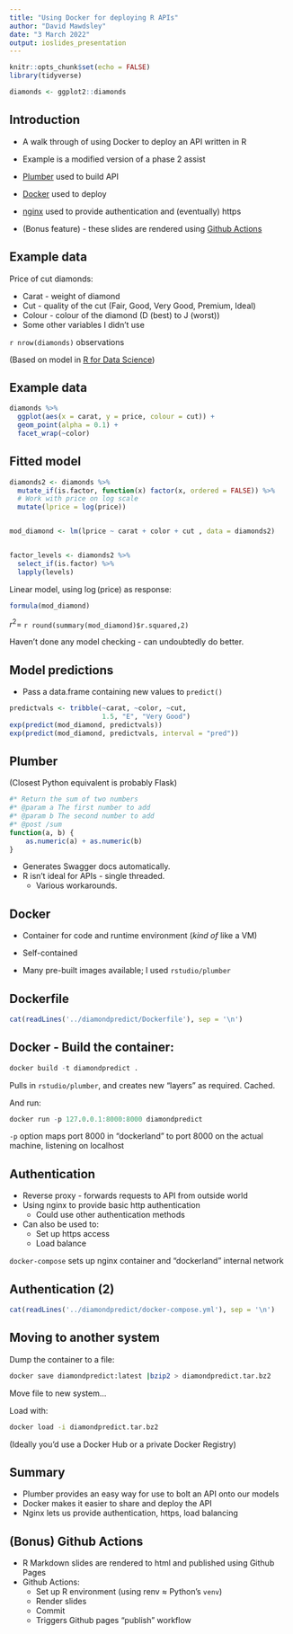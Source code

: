 ```yaml
---
title: "Using Docker for deploying R APIs"
author: "David Mawdsley"
date: "3 March 2022"
output: ioslides_presentation
---
```


```r
knitr::opts_chunk$set(echo = FALSE)
library(tidyverse)

diamonds <- ggplot2::diamonds
```

## Introduction

* A walk through of using Docker to deploy an API written in R
* Example is a modified version of a phase 2 assist

* [Plumber](https://www.rplumber.io/) used to build API
* [Docker](https://www.docker.com/) used to deploy
* [nginx](https://www.nginx.com/) used to provide authentication and (eventually) https 

* (Bonus feature) - these slides are rendered using [Github Actions](https://github.com/features/actions) 


## Example data

Price of cut diamonds:

* Carat - weight of diamond
* Cut - quality of the cut (Fair, Good, Very Good, Premium, Ideal)
* Colour - colour of the diamond (D (best) to J (worst))
* Some other variables I didn't use

`r nrow(diamonds)` observations

(Based on model in [R for Data Science](https://r4ds.had.co.nz/model-building.html))

## Example data

```r
diamonds %>% 
  ggplot(aes(x = carat, y = price, colour = cut)) +
  geom_point(alpha = 0.1) +
  facet_wrap(~color)
```

## Fitted model

```r

diamonds2 <- diamonds %>%
  mutate_if(is.factor, function(x) factor(x, ordered = FALSE)) %>%
  # Work with price on log scale
  mutate(lprice = log(price))


mod_diamond <- lm(lprice ~ carat + color + cut , data = diamonds2)


factor_levels <- diamonds2 %>%
  select_if(is.factor) %>%
  lapply(levels)
```

Linear model, using $\log(\mbox{price})$ as response:

```r
formula(mod_diamond)
```

$r^2=$ `r round(summary(mod_diamond)$r.squared,2)`


Haven't done any model checking - can undoubtedly do better.

## Model predictions

* Pass a data.frame containing new values to `predict()`

```r
predictvals <- tribble(~carat, ~color, ~cut,
                       1.5, "E", "Very Good") 
exp(predict(mod_diamond, predictvals))
exp(predict(mod_diamond, predictvals, interval = "pred"))

```

## Plumber


(Closest Python equivalent is probably Flask)

```r

#* Return the sum of two numbers
#* @param a The first number to add
#* @param b The second number to add
#* @post /sum
function(a, b) {
    as.numeric(a) + as.numeric(b)
}

```

* Generates Swagger docs automatically.
* R isn't ideal for APIs - single threaded.  
  * Various workarounds.


## Docker

* Container for code and runtime environment (_kind of_ like a VM)
* Self-contained

* Many pre-built images available; I used `rstudio/plumber`

## Dockerfile

```r
cat(readLines('../diamondpredict/Dockerfile'), sep = '\n')
```

## Docker - Build the container:

```r
docker build -t diamondpredict .
```

Pulls in `rstudio/plumber`, and creates new "layers" as required. Cached.

And run:

```r
docker run -p 127.0.0.1:8000:8000 diamondpredict 
```

`-p` option maps port 8000 in "dockerland" to port 8000 on the actual machine, listening on localhost





## Authentication

* Reverse proxy - forwards requests to API from outside world
* Using nginx to provide basic http authentication
  * Could use other authentication methods
* Can also be used to:
  * Set up https access
  * Load balance

`docker-compose` sets up nginx container and "dockerland" internal network


## Authentication (2)

```r
cat(readLines('../diamondpredict/docker-compose.yml'), sep = '\n')
```


## Moving to another system

Dump the container to a file:

```bash
docker save diamondpredict:latest |bzip2 > diamondpredict.tar.bz2
```

Move file to new system...

Load with:

```bash
docker load -i diamondpredict.tar.bz2
```

(Ideally you'd use a Docker Hub or a private Docker Registry)


## Summary

* Plumber provides an easy way for use to bolt an API onto our models
* Docker makes it easier to share and deploy the API
* Nginx lets us provide authentication, https, load balancing


## (Bonus) Github Actions

* R Markdown slides are rendered to html and published using Github Pages
* Github Actions:
  * Set up R environment (using renv $\approx$ Python's `venv`)
  * Render slides
  * Commit
  * Triggers Github pages "publish" workflow
  

